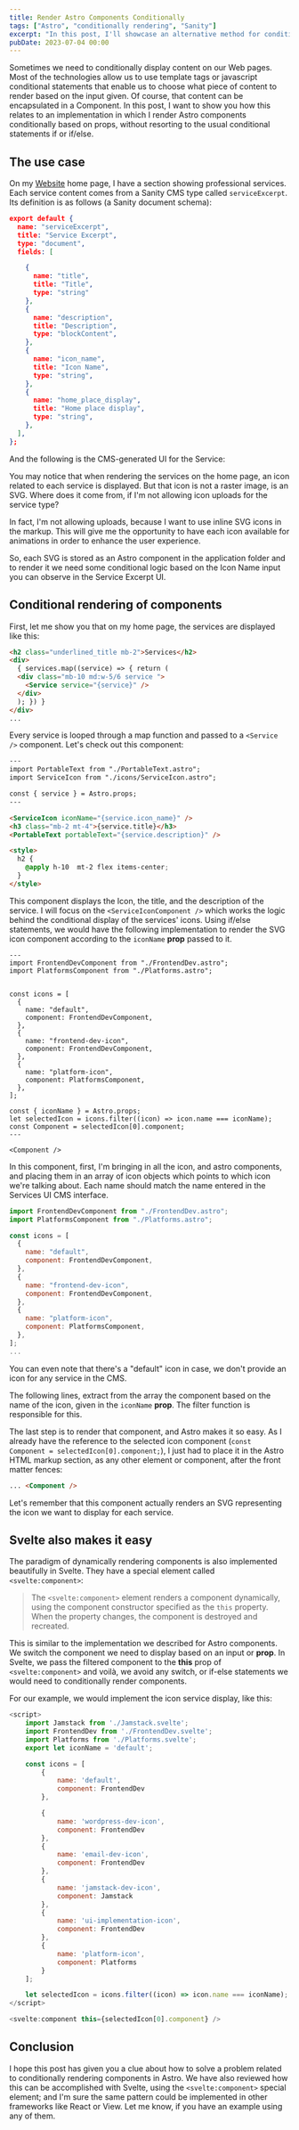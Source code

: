 ```yaml
---
title: Render Astro Components Conditionally
tags: ["Astro", "conditionally rendering", "Sanity"]
excerpt: "In this post, I'll showcase an alternative method for conditionally rendering Astro components based on props in web pages. Rather than using conditional statements, I'll demonstrate a different approach that avoids them while achieving the desired outcome."
pubDate: 2023-07-04 00:00
---
```



Sometimes we need to conditionally display content on our Web pages. Most of the technologies allow us to use template tags or javascript conditional statements that enable us to choose what piece of content to render based on the input given. Of course, that content can be encapsulated in a Component. In this post, I want to show you how this relates to an implementation in which I render Astro components conditionally based on props, without resorting to the usual conditional statements if or if/else.

## The use case

On my [Website](www.jandrade.com) home page, I have a section showing professional services. Each service content comes from a Sanity CMS type called `serviceExcerpt`. Its definition is as follows (a Sanity document schema):

```json
export default {
  name: "serviceExcerpt",
  title: "Service Excerpt",
  type: "document",
  fields: [

    {
      name: "title",
      title: "Title",
      type: "string"
    },
    {
      name: "description",
      title: "Description",
      type: "blockContent",
    },
    {
      name: "icon_name",
      title: "Icon Name",
      type: "string",
    },
    {
      name: "home_place_display",
      title: "Home place display",
      type: "string",
    },
  ],
};

```

And the following is the CMS-generated UI for the Service:

<ArticleImage
  src="https://res.cloudinary.com/dfpkdo5tf/image/upload/v1688487022/jandrade.co.v4/Pasted_image_20230629114430.png"
  alt="A screen shot of a Sanity, Service Excerpt Type UI for the user to fill a professional service"
/>

You may notice that when rendering the services on the home page, an icon related to each service is displayed. But that icon is not a raster image, is an SVG. Where does it come from, if I'm not allowing icon uploads for the service type?

In fact, I'm not allowing uploads, because I want to use inline SVG icons in the markup. This will give me the opportunity to have each icon available for animations in order to enhance the user experience.

So, each SVG is stored as an Astro component in the application folder and to render it we need some conditional logic based on the Icon Name input you can observe in the Service Excerpt UI.

## Conditional rendering of components

First, let me show you that on my home page, the services are displayed like this:

```html
<h2 class="underlined_title mb-2">Services</h2>
<div>
  { services.map((service) => { return (
  <div class="mb-10 md:w-5/6 service ">
    <Service service="{service}" />
  </div>
  ); }) }
</div>
...
```

Every service is looped through a map function and passed to a `<Service />` component. Let's check out this component:

```html
---
import PortableText from "./PortableText.astro";
import ServiceIcon from "./icons/ServiceIcon.astro";

const { service } = Astro.props;
---

<ServiceIcon iconName="{service.icon_name}" />
<h3 class="mb-2 mt-4">{service.title}</h3>
<PortableText portableText="{service.description}" />

<style>
  h2 {
    @apply h-10  mt-2 flex items-center;
  }
</style>
```

This component displays the Icon, the title, and the description of the service. I will focus on the `<ServiceIconComponent />` which works the logic behind the conditional display of the services' icons. Using if/else statements, we would have the following implementation to render the SVG icon component according to the `iconName` **prop** passed to it.

```astro
---
import FrontendDevComponent from "./FrontendDev.astro";
import PlatformsComponent from "./Platforms.astro";


const icons = [
  {
    name: "default",
    component: FrontendDevComponent,
  },
  {
    name: "frontend-dev-icon",
    component: FrontendDevComponent,
  },
  {
    name: "platform-icon",
    component: PlatformsComponent,
  },
];

const { iconName } = Astro.props;
let selectedIcon = icons.filter((icon) => icon.name === iconName);
const Component = selectedIcon[0].component;
---

<Component />
```

In this component, first, I'm bringing in all the icon, and astro components, and placing them in an array of icon objects which points to which icon we're talking about. Each name should match the name entered in the Services UI CMS interface.

```javascript
import FrontendDevComponent from "./FrontendDev.astro";
import PlatformsComponent from "./Platforms.astro";

const icons = [
  {
    name: "default",
    component: FrontendDevComponent,
  },
  {
    name: "frontend-dev-icon",
    component: FrontendDevComponent,
  },
  {
    name: "platform-icon",
    component: PlatformsComponent,
  },
];
...

```

You can even note that there's a "default" icon in case, we don't provide an icon for any service in the CMS.

The following lines, extract from the array the component based on the name of the icon, given in the `iconName` **prop**. The filter function is responsible for this.

The last step is to render that component, and Astro makes it so easy. As I already have the reference to the selected icon component (`const Component = selectedIcon[0].component;`),
I just had to place it in the Astro HTML markup section, as any other element or component, after the front matter fences:

```html
... <Component />
```

Let's remember that this component actually renders an SVG representing the icon we want to display for each service.

## Svelte also makes it easy

The paradigm of dynamically rendering components is also implemented beautifully in Svelte. They have a special element called `<svelte:component>`:

> The `<svelte:component>` element renders a component dynamically, using the component constructor specified as the `this` property. When the property changes, the component is destroyed and recreated.

This is similar to the implementation we described for Astro components. We switch the component we need to display based on an input or **prop**. In Svelte, we pass the filtered component to the **this** prop of `<svelte:component>` and voilà, we avoid any switch, or if-else statements we would need to conditionally render components.

For our example, we would implement the icon service display, like this:

```javascript
<script>
	import Jamstack from './Jamstack.svelte';
	import FrontendDev from './FrontendDev.svelte';
	import Platforms from './Platforms.svelte';
	export let iconName = 'default';

	const icons = [
		{
			name: 'default',
			component: FrontendDev
		},

		{
			name: 'wordpress-dev-icon',
			component: FrontendDev
		},
		{
			name: 'email-dev-icon',
			component: FrontendDev
		},
		{
			name: 'jamstack-dev-icon',
			component: Jamstack
		},
		{
			name: 'ui-implementation-icon',
			component: FrontendDev
		},
		{
			name: 'platform-icon',
			component: Platforms
		}
	];

	let selectedIcon = icons.filter((icon) => icon.name === iconName);
</script>

<svelte:component this={selectedIcon[0].component} />

```

## Conclusion

I hope this post has given you a clue about how to solve a problem related to conditionally rendering components in Astro. We have also reviewed how this can be accomplished with Svelte, using the
`<svelte:component>` special element; and I'm sure the same pattern could be implemented in other frameworks like React or View. Let me know, if you have an example using any of them.
